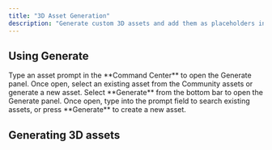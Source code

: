 ```yaml
---
title: "3D Asset Generation"
description: "Generate custom 3D assets and add them as placeholders in a scene. "
---
```


## Using Generate

<AccordionGroup>
  <Accordion title="Starting from Command Center" defaultOpen={false}>
    Type an asset prompt in the **Command Center** to open the Generate panel. Once open, select an existing asset from the Community assets or generate a new asset.
  </Accordion>

  <Accordion title="Starting from Generate panel" defaultOpen={false}>
    Select **Generate** from the bottom bar to open the Generate panel. Once open, type into the prompt field to search existing assets, or press **Generate** to create a new asset.
  </Accordion>
</AccordionGroup>



## Generating 3D assets